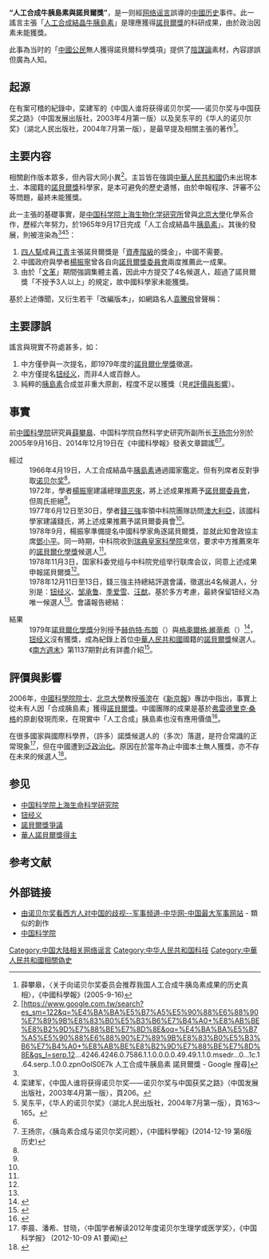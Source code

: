 {{original research}}
'''“人工合成牛胰島素與諾貝爾獎”'''，是一则經[[网络谣言|网络谣言]]誤導的[[中國历史|中國历史]]事件。此一謠言主張「[[人工合成結晶牛胰島素|人工合成結晶牛胰島素]]」是理應獲得[[諾貝爾獎|諾貝爾獎]]的科研成果，由於政治因素未能獲獎。

此事為当时的「[[中華人民共和國國籍法|中國公民]]無人獲得諾貝爾科學獎項」提供了[[陰謀論|陰謀論]]素材，內容謬誤但廣為人知。

== 起源 ==
在有案可稽的紀錄中，栾建军的《中国人谁将获得诺贝尔奖——诺贝尔奖与中国获奖之路》（中国发展出版社，2003年4月第一版）以及吴东平的《华人的诺贝尔奖》（湖北人民出版社，2004年7月第一版），是最早提及相關主張的著作<ref name="truth">薛攀皋，〈关于向诺贝尔奖委员会推荐我国人工合成牛胰岛素成果的历史真相〉，《中國科學報》(2005-9-16)</ref>。

== 主要内容 ==
相關創作版本眾多，但內容大同小異<ref>[https://www.google.com.tw/search?es_sm=122&q=%E4%BA%BA%E5%B7%A5%E5%90%88%E6%88%90%E7%89%9B%E8%83%B0%E5%B3%B6%E7%B4%A0+%E8%AB%BE%E8%B2%9D%E7%88%BE%E7%8D%8E&oq=%E4%BA%BA%E5%B7%A5%E5%90%88%E6%88%90%E7%89%9B%E8%83%B0%E5%B3%B6%E7%B4%A0+%E8%AB%BE%E8%B2%9D%E7%88%BE%E7%8D%8E&gs_l=serp.12...4246.4246.0.7586.1.1.0.0.0.0.49.49.1.1.0.msedr...0...1c.1.64.serp..1.0.0.zpnOolS0E7k 人工合成牛胰島素 諾貝爾獎 - Google 搜尋]</ref>。主旨皆在強調[[中華人民共和國|中華人民共和國]]仍未出現本土、本國籍的[[諾貝爾獎|諾貝爾獎]]科學家，是本可避免的歷史遺憾，由於申報程序、評審不公等問題，最終未能獲獎。

此一主張的基礎事實，是[[中国科学院上海生命科学研究院|中国科学院上海生物化学研究所]]曾與[[北京大學|北京大學]]化學系合作，歷經六年努力，於1965年9月17日完成「人工合成結晶牛[[胰島素|胰島素]]」。其後的發展，則被渲染為<ref name="truth"></ref><ref>栾建军，《中国人谁将获得诺贝尔奖——诺贝尔奖与中国获奖之路》（中国发展出版社，2003年4月第一版），頁206。</ref><ref>吴东平，《华人的诺贝尔奖》（湖北人民出版社，2004年7月第一版），頁163～165。</ref>：
#[[四人幫|四人幫]]成員[[江青|江青]]主張諾貝爾獎是「[[資產階級|資產階級]]的獎金」，中國不需要。
#中國政府與學者[[楊振寧|楊振寧]]曾各自向[[諾貝爾獎委員會|諾貝爾獎委員會]]兩度推薦此一成果。
#由於「[[文革|文革]]」期間強調集體主義，因此中方提交了4名候選人，超過了諾貝爾獎「不授予3人以上」的規定，故中國科學家未能獲獎。

基於上述傳聞，又衍生若干「改編版本」，如網路名人[[袁騰飛|袁騰飛]]曾聲稱：
{{Cquote|这个结晶牛胰岛素，是咱们中国唯一一次获得诺贝尔奖的机会，结果诺贝尔奖委员会给咱们发来邀请函，让咱们往上报，你有几个人能够获奖啊，应该有几个啊，报几个啊。单项奖，至多三个，我们报了二百多人，我们把研究所扫地的，做饭的，刷厕所的全报上去了。我们是社会主义，我们只有集体主义，没有个人主义，没有工人给你扫地，做饭，刷厕所，你臭知识分子你结晶什么牛啊你，结晶耗子去吧，就报上去了。那报上去了，那你想人家能批准吗？瑞典国王跟扫地的刷厕所的握手？你侮辱的是瑞典民族！对吧！那咱这事就吹了。<ref>[http://bbs.guoxue.com/viewthread.php?tid=563831 袁腾飞文革视频文字全文（幽默版） - 读书心得 - 国学论坛]</ref>}}

== 主要謬誤 ==
謠言與現實不符處甚多，如：
#中方僅參與一次提名，即1979年度的[[諾貝爾化學獎|諾貝爾化學獎]]徵選。
#中方僅提名[[钮经义|钮经义]]，而非4人或百餘人。
#純粹的[[胰島素|胰島素]]合成並非重大原創，程度不足以獲獎（見[[#評價與影響|#評價與影響]]）。

== 事實 ==
前[[中國科學院|中國科學院]]研究員[[薛攀皋|薛攀皋]]、中国科学院自然科学史研究所副所长[[王扬宗|王扬宗]]分別於2005年9月16日、2014年12月19日在《中國科學報》發表文章闢謠<ref name="truth"></ref><ref>王扬宗，〈胰岛素合成与诺贝尔奖问题〉，《中國科學報》(2014-12-19 第6版 历史)</ref>。

;經过
:1966年4月19日，人工合成結晶牛[[胰島素|胰島素]]通過國家鑑定。但有列席者反對爭取[[诺贝尔奖|诺贝尔奖]]<ref name="truth"></ref>。
:1972年，學者[[楊振寧|楊振寧]]建議總理[[周恩來|周恩來]]，將上述成果推薦予[[諾貝爾委員會|諾貝爾委員會]]，但周氏拒絕<ref name="truth"></ref>。
:1977年6月12日至30日，學者[[錢三強|錢三強]]率領中科院團隊訪問[[澳大利亞|澳大利亞]]，該國科學家建議錢氏，將上述成果推薦予諾貝爾委員會<ref name="truth"></ref>。
:1978年9月，楊振寧準備提名中國科學家角逐諾貝爾獎，並就此知會政協主席[[鄧小平|鄧小平]]。同一時期，中科院收到[[瑞典皇家科學院|瑞典皇家科學院]]來信，要求中方推薦來年的[[諾貝爾化學獎|諾貝爾化學獎]]候選人<ref name="truth"></ref>。
:1978年11月3日，国家科委党组与中科院党组举行联席会议，同意上述成果申報諾貝爾獎<ref name="truth"></ref>。
:1978年12月11日至13日，錢三強主持總結評選會議，徵選出4名候選人，分別是：[[钮经义|钮经义]]、[[邹承鲁|邹承鲁]]、[[季爱雪|季爱雪]]、[[汪猷|汪猷]]。基於多方考慮，最終保留钮经义為唯一候選人<ref name="truth"></ref>。會議報告總結：
{{Cquote|我们建议，以钮经义同志一人名义，代表我国参加人工合成胰岛素研究工作的全体人员申请诺贝尔奖金，拟由杨振宁教授和王应睐教授分别推荐。<ref name="truth"></ref>}}

;結果
:1979年[[諾貝爾化學獎|諾貝爾化學獎]]分別授予[[赫伯特·布朗|赫伯特·布朗]]（{{USA}}）與[[格奧爾格·維蒂希|格奧爾格·維蒂希]]（{{BRD}}）<ref>{{cite web | title = The Nobel Prize in Chemistry 1979 | publisher = Nobelprize.org | url = http://nobelprize.org/nobel_prizes/chemistry/laureates/1979/index.html | accessdate = 2008-10-06 | archive-date = 2008-12-25 | archive-url = https://web.archive.org/web/20081225060403/http://nobelprize.org/nobel_prizes/chemistry/laureates/1979/index.html | dead-url = no }}</ref>，[[钮经义|钮经义]]沒有獲獎，成為紀錄上首位[[中華人民共和國|中華人民共和國]]國籍的[[諾貝爾獎|諾貝爾獎]]候選人。《[[南方週末|南方週末]]》第1137期對此有詳盡介紹<ref>{{Cite web |url=http://www.southcn.com/weekend/culture/200511240030.htm |title=南方周末——［往事］“大兵团作战” |accessdate=2015-04-23 |archive-date=2016-03-04 |archive-url=https://web.archive.org/web/20160304193111/http://www.southcn.com/weekend/culture/200511240030.htm |dead-url=no }}</ref>。

== 評價與影響 ==
2006年，[[中國科學院院士|中國科學院院士]]、[[北京大學|北京大學]]教授[[張滂_(化學家)|張滂]]在《[[新京報|新京報]]》專訪中指出，事實上從未有人因「合成胰島素」獲得[[諾貝爾獎|諾貝爾獎]]。中國團隊的成果是基於[[弗雷德里克·桑格|弗雷德里克·桑格]]的原創發現而來，在現實中「人工合成」胰島素也沒有應用價值<ref>{{Cite web |url=http://tech.sina.com.cn/d/2006-08-14/13151084601.shtml |title=合成胰岛素为何无缘诺奖：研究方法无创新_科学探索_科技时代_新浪网 |accessdate=2015-04-23 |archive-date=2020-11-12 |archive-url=https://web.archive.org/web/20201112013412/http://tech.sina.com.cn/d/2006-08-14/13151084601.shtml |dead-url=no }}</ref>。

在很多國家與國際科學界，（許多）諾獎候選人的（多次）落選，是符合常識的正常現象<ref>李晨、潘希、甘晓，〈中国学者解读2012年度诺贝尔生理学或医学奖〉，《中国科学报》 (2012-10-09 A1 要闻)</ref>，但在中國遭到[[泛政治化|泛政治化]]。原因在於當年為止中國本土無人獲獎，亦不存在未來的候選人<ref>{{Cite web |url=http://www.bbc.co.uk/zhongwen/trad/world/2014/10/141008_nobel_price_china |title=為何中國科學家至今同諾獎無緣？ - BBC Chinese |accessdate=2015-04-23 |archive-date=2014-10-11 |archive-url=https://web.archive.org/web/20141011043103/http://www.bbc.co.uk/zhongwen/trad/world/2014/10/141008_nobel_price_china |dead-url=no }}</ref>。

== 参见 ==
* [[中国科学院上海生命科学研究院|中国科学院上海生命科学研究院]]
* [[钮经义|钮经义]]
* [[諾貝爾獎爭議|諾貝爾獎爭議]]
* [[華人諾貝爾獎得主|華人諾貝爾獎得主]]

== 参考文献 ==
{{Reflist|2}}

== 外部链接 ==
* [https://web.archive.org/web/20160304194340/http://military.china.com/zh_cn/critical3/27/20081014/15133869.html 由诺贝尔奖看西方人对中国的歧视--军事频道-中华网-中国最大军事网站] - 類似的創作
* [http://www.cas.cn/ 中国科学院]{{Wayback|url=http://www.cas.cn/ |date=20150606003039 }}

[[Category:中国大陆相关网络谣言|Category:中国大陆相关网络谣言]]
[[Category:中华人民共和国科技|Category:中华人民共和国科技]]
[[Category:中華人民共和國相關偽史|Category:中華人民共和國相關偽史]]
